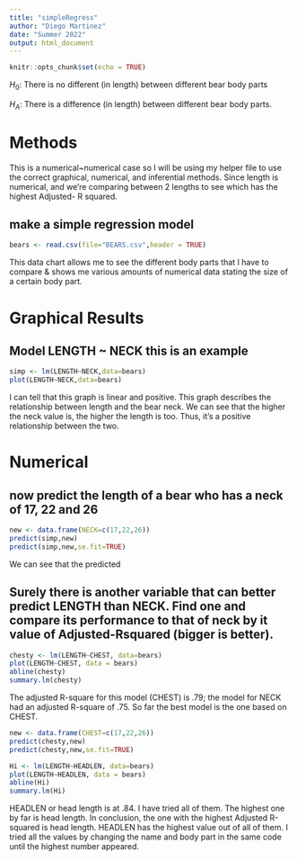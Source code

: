 ```yaml
---
title: "simpleRegress"
author: "Diego Martinez"
date: "Summer 2022"
output: html_document
---
```


```r
knitr::opts_chunk$set(echo = TRUE)
```

$H_0$: There is no different (in length) between different bear body parts

$H_A$: There is a difference (in length) between different bear body parts.

# Methods 

This is a numerical~numerical case so I will be using my helper file to use the correct graphical, numerical, and inferential methods. Since length is numerical, and we're comparing between 2 lengths to see which has the highest Adjusted- R squared. 



## make a simple regression model

```r
bears <- read.csv(file="BEARS.csv",header = TRUE)
```


This data chart allows me to see the different body parts that I have to compare & shows me various amounts of numerical data stating the size of a certain body part. 

# Graphical Results 

## Model LENGTH ~ NECK  this is an example  

```r
simp <- lm(LENGTH~NECK,data=bears)
plot(LENGTH~NECK,data=bears)
```
 
I can tell that this graph is linear and positive. This graph describes the relationship between length and the bear neck. We can see that the higher the neck value is, the higher the length is too. Thus, it's a positive relationship between the two. 


# Numerical 


## now predict the length of a bear who has a neck of 17, 22 and 26


```r
new <- data.frame(NECK=c(17,22,26))
predict(simp,new)
predict(simp,new,se.fit=TRUE)
```

We can see that the predicted 


## Surely there is another variable that can better predict LENGTH than NECK. Find one and compare its performance to that of neck by it value of Adjusted-Rsquared (bigger is better).


```r
chesty <- lm(LENGTH~CHEST, data=bears)
plot(LENGTH~CHEST, data = bears)
abline(chesty)
summary.lm(chesty)
```
   
The adjusted R-square for this model (CHEST) is .79; the model for NECK had an adjusted R-square of .75. So far the best model is the one based on CHEST.   
              
```r
new <- data.frame(CHEST=c(17,22,26))
predict(chesty,new)
predict(chesty,new,se.fit=TRUE) 
```

```r
Hi <- lm(LENGTH~HEADLEN, data=bears)
plot(LENGTH~HEADLEN, data = bears)
abline(Hi)
summary.lm(Hi)
```
HEADLEN or head length is at .84. I have tried all of them. The highest one by far is head length. In  conclusion, the one with the highest Adjusted R-squared is head length. HEADLEN has the highest value out of all of them. I tried all the values by changing the name and body part in the same code until the highest number appeared. 